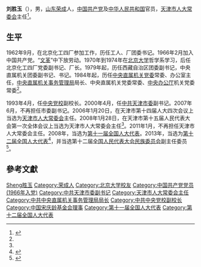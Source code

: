 {{Infobox_officeholder
| name = <span style="font-size:larger;">刘胜玉</span>
| image name = 
| width = 
| now = <span style="color: blue;">[[中国共产党天津市委员会|中共天津市委]]副书记</span>
| period = 2000年4月至20076月
| now2 = <span style="color: blue;">[[天津市人民代表大会常务委员会|天津市人民代表大会常务委员会]]主任</span>
| period2 = 2008年1月至今2011年1月
| Sex = 男
| different name =
| party = {{中国共产党|22px}}
| Native place = [[山东省|山东省]][[荣成市|荣成市]]
| date of birth = 1945年2月
| place of birth = {{ROC}}[[山东省|山东省]][[荣成县|荣成县]]
| date of death = 
| place of death = 
| spouse = 
| relatives = 
| educate = 
*[[北京大学|北京大学]]哲学系毕业
| past = 
| work =
}}

'''刘胜玉'''（{{bd|1945年|2月|catIdx=L刘}}），男，[[山东省|山东]][[荣成市|荣成]]人，[[中国共产党|中国共产党]]及[[中华人民共和国|中华人民共和国]]官员，[[天津市人民代表大会常务委员会|天津市人大常委会]]主任<ref name=liushy>{{Cite web |url = http://politics.people.com.cn/GB/shizheng/252/9667/9684/6569100.html |title = 刘胜玉同志简历 |author =  |date =  |publisher = 人民网 |language =  |accessdate = 2018-01-27 |quote =  |archive-date = 2017-02-20 |archive-url = https://web.archive.org/web/20170220125133/http://politics.people.com.cn/GB/shizheng/252/9667/9684/6569100.html |dead-url = no }}</ref>。

== 生平 ==
1962年9月，在北京化工四厂参加工作，历任工人、厂团委书记。1966年2月加入中国共产党。“[[文革|文革]]”中下放劳动。1970年到1974年在[[北京大学|北京大学]]哲学系学习，后任北京化工四厂党委副书记、厂长。1979年起，历任西藏自治区团委副书记，中央直属机关团委副书记、书记。1984年起，历任[[中共中央直属机关委员会|中央直属机关党委]]常委、办公室主任，[[中共中央直属机关事务管理局|中央直属机关事务管理局]]局长、中央直属机关党委常委、[[中共中央办公厅|中央办公厅]]机关党委常委<ref name=liushy/>。

1993年4月，任[[中共中央党校|中央党校]]副校长。2000年4月，任[[中共天津市委|中共天津市委]]副书记。2007年6月，不再担任市委副书记。2006年1月20日，在天津市第十四届人大四次会议上当选为[[天津市人大常委会|天津市人大常委会]]主任。2008年1月28日，在天津市第十五届人民代表大会第一次全体会议上当选为天津市人大常委会主任<ref name=liushy/>。2011年1月，不再担任天津市人大常委会主任。2008年，当选为[[第十一届全国人大代表|第十一届全国人大代表]]。2013年，当选为[[第十二届全国人大代表|第十二届全国人大代表]]<ref>{{cite news|title=全国人大代表信息-刘胜玉|url=http://210.82.31.1:8084/delegate/viewDelegate.action?dbid=2008120068|accessdate=2013-03-06|newspaper=全国人大网|archive-url=https://web.archive.org/web/20180127004514/http://www.npc.gov.cn/delegate/viewDelegate.action?dbid=2008120068|archive-date=2018-01-27|dead-url=yes}}</ref>，并当选第十二届[[全国人民代表大会民族委员会|全国人民代表大会民族委员会]]副主任委员<ref>{{Cite web |url = http://www.npc.gov.cn/wxzl/gongbao/2013-07/18/content_1810961.htm |title = 第十二届全国人民代表大会民族委员会主任委员、副主任委员、委员名单（28名） |author =  |date = 2013-03-16 |publisher = 中国人大网 |language =  |accessdate =  |quote =  |archive-date = 2020-11-09 |archive-url = https://web.archive.org/web/20201109221359/http://www.npc.gov.cn/wxzl/gongbao/2013-07/18/content_1810961.htm |dead-url = no }}</ref>。

== 參考文獻 ==
{{reflist}}

{{中华人民共和国天津市地方领导人}}
{{Navboxes 
| title  = 刘胜玉在[[中国宋庆龄基金会|中国宋庆龄基金会]]的职务
| list1  =
{{宋庆龄基金会第一届理事会}}
}}

{{Authority control}}
{{DEFAULTSORT:Liu刘}}
[[Category:刘姓|Sheng胜玉]]
[[Category:荣成人|Category:荣成人]]
[[Category:北京大学校友|Category:北京大学校友]]
[[Category:中国共产党党员_(1966年入党)|Category:中国共产党党员 (1966年入党)]]
[[Category:中共天津市委副书记|Category:中共天津市委副书记]]
[[Category:天津市人大常委会主任|Category:天津市人大常委会主任]]
[[Category:中共中央直属机关事务管理局局长|Category:中共中央直属机关事务管理局局长]]
[[Category:中共中央党校副校长|Category:中共中央党校副校长]]
[[Category:中国宋庆龄基金会理事|Category:中国宋庆龄基金会理事]]
[[Category:第十一届全国人大代表|Category:第十一届全国人大代表]]
[[Category:第十二届全国人大代表|Category:第十二届全国人大代表]]